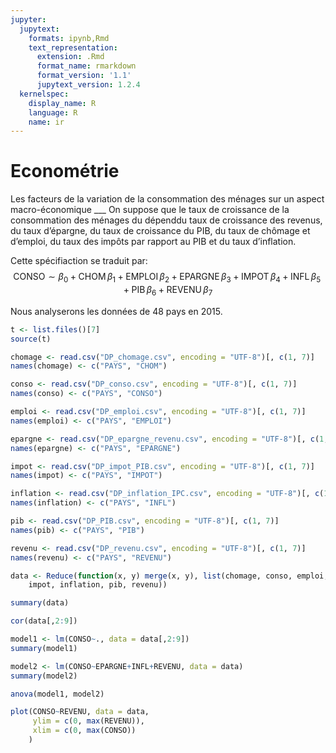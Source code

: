 ```yaml
---
jupyter:
  jupytext:
    formats: ipynb,Rmd
    text_representation:
      extension: .Rmd
      format_name: rmarkdown
      format_version: '1.1'
      jupytext_version: 1.2.4
  kernelspec:
    display_name: R
    language: R
    name: ir
---
```


# Econométrie
Les facteurs de la variation de la consommation des ménages sur un aspect macro-économique
___
On suppose que le taux de croissance de la consommation des ménages du dépenddu taux de croissance des revenus, du taux d'épargne, du taux de croissance du PIB, du taux de chômage et d'emploi, du taux des impôts par rapport au PIB et du taux d’inflation.

Cette spécifiaction se traduit par:
$$ \textrm{CONSO} \sim \beta_0 + \textrm{CHOM}\, \beta_1 + \textrm{EMPLOI}\, \beta_2 + \textrm{EPARGNE}\, \beta_3 + \textrm{IMPOT}\, \beta_4 + \textrm{INFL}\, \beta_5 + \textrm{PIB}\, \beta_6 + \textrm{REVENU}\, \beta_7$$

Nous analyserons les données de 48 pays en 2015.
```r
t <- list.files()[7]
source(t)
```


```r
chomage <- read.csv("DP_chomage.csv", encoding = "UTF-8")[, c(1, 7)]
names(chomage) <- c("PAYS", "CHOM")

conso <- read.csv("DP_conso.csv", encoding = "UTF-8")[, c(1, 7)]
names(conso) <- c("PAYS", "CONSO")

emploi <- read.csv("DP_emploi.csv", encoding = "UTF-8")[, c(1, 7)]
names(emploi) <- c("PAYS", "EMPLOI")

epargne <- read.csv("DP_epargne_revenu.csv", encoding = "UTF-8")[, c(1, 7)]
names(epargne) <- c("PAYS", "EPARGNE")

impot <- read.csv("DP_impot_PIB.csv", encoding = "UTF-8")[, c(1, 7)]
names(impot) <- c("PAYS", "IMPOT")

inflation <- read.csv("DP_inflation_IPC.csv", encoding = "UTF-8")[, c(1, 7)]
names(inflation) <- c("PAYS", "INFL")

pib <- read.csv("DP_PIB.csv", encoding = "UTF-8")[, c(1, 7)]
names(pib) <- c("PAYS", "PIB")

revenu <- read.csv("DP_revenu.csv", encoding = "UTF-8")[, c(1, 7)]
names(revenu) <- c("PAYS", "REVENU")

data <- Reduce(function(x, y) merge(x, y), list(chomage, conso, emploi, epargne, 
    impot, inflation, pib, revenu))
```

```r
summary(data)
```

```r
cor(data[,2:9])
```

```r
model1 <- lm(CONSO~., data = data[,2:9])
summary(model1)
```

```r
model2 <- lm(CONSO~EPARGNE+INFL+REVENU, data = data)
summary(model2)
```

```r
anova(model1, model2)
```

```r
plot(CONSO~REVENU, data = data,
     ylim = c(0, max(REVENU)),
     xlim = c(0, max(CONSO))
    )
```
